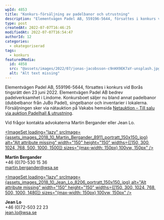 ```yaml
---
wpId: 4853
title: "Konkurs-försäljning av padelbanor och utrustning"
description: "Elementvägen Padel AB, 559196-5644, försattes i konkurs vid Borås tingsrätt den 23 juni 2022. Elementvägen Padel AB bedrev padelverksamhet i Lindome. Konkursboet säljer nu bland annat padelbanor (dubbelbanor från JuBo&hellip;"
type: post
createdAt: 2022-07-07T16:46:25
modifiedAt: 2022-07-07T16:54:47
authorId: 12
categories:
  - okategoriserad
tags:
  - konkurs
featuredMedia:
  id: 4858
  src: "@assets/images/2022/07/jonas-jacobsson-c9nHX9EK7aY-unsplash.jpg"
  alt: "Alt text missing"
---
```




Elementvägen Padel AB, 559196-5644, försattes i konkurs vid Borås tingsrätt den 23 juni 2022. Elementvägen Padel AB bedrev padelverksamhet i Lindome. Konkursboet säljer nu bland annat padelbanor (dubbelbanor från JuBo Padel), singelbanor och inventarier i lokalerna. Försäljningen sker via nätauktion på Vakabs hemsida [Netauktion – Till salu via auktion Padelhall & utrustning](https://www.netauktion.se/auktion/search/?search=padel).

Vid frågor kontakta advokaterna Martin Bergander eller Jean Lo.

[<ImageSet loading="lazy" srcImage={assets_images_2018_10_Martin_Bergander_8911_portratt_150x150_jpg} alt="Alt attribute missing" width="150" height="150" widths={[150, 300, 1024, 768, 500, 1000, 1500]} sizes="(max-width: 150px) 100vw, 150px" />](https://www.wsa.se/medarbetare/christian-bengtsson/martin_bergander_8911_portratt/)

**Martin Bergander**  
+46 (0)70-530 15 36  
[martin.bergander@wsa.se](mailto:martin.bergander@wsa.se)

[<ImageSet loading="lazy" srcImage={assets_images_2018_10_Jean_Lo_8206_portratt_150x150_jpg} alt="Alt attribute missing" width="150" height="150" widths={[150, 300, 1024, 768, 500, 1000, 1480]} sizes="(max-width: 150px) 100vw, 150px" />](https://www.wsa.se/medarbetare/christian-bengtsson/jean_lo_8206_portratt/)

**Jean Lo**  
+46 (0)72-503 22 23  
jean.lo@wsa.se